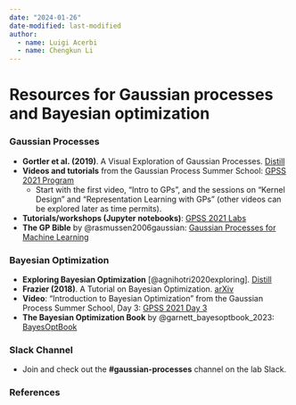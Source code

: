 ```yaml
---
date: "2024-01-26"
date-modified: last-modified
author:
  - name: Luigi Acerbi
  - name: Chengkun Li
---
```


# Resources for Gaussian processes and Bayesian optimization

### Gaussian Processes

- **Gortler et al. (2019)**. A Visual Exploration of Gaussian Processes. [Distill](https://distill.pub/2019/visual-exploration-gaussian-processes/)
- **Videos and tutorials** from the Gaussian Process Summer School: [GPSS 2021 Program](http://gpss.cc/gpss21/program)  
  - Start with the first video, "Intro to GPs", and the sessions on "Kernel Design" and "Representation Learning with GPs" (other videos can be explored later as time permits).
- **Tutorials/workshops (Jupyter notebooks)**: [GPSS 2021 Labs](http://gpss.cc/gpss21/labs)
- **The GP Bible** by @rasmussen2006gaussian: [Gaussian Processes for Machine Learning](http://www.gaussianprocess.org/gpml/chapters/RW.pdf)

### Bayesian Optimization

- **Exploring Bayesian Optimization** [@agnihotri2020exploring]. [Distill](https://distill.pub/2020/bayesian-optimization/)
- **Frazier (2018)**. A Tutorial on Bayesian Optimization. [arXiv](https://arxiv.org/abs/1807.02811)
- **Video**: "Introduction to Bayesian Optimization" from the Gaussian Process Summer School, Day 3: [GPSS 2021 Day 3](http://gpss.cc/gpss21/day-3.html)
- **The Bayesian Optimization Book** by @garnett_bayesoptbook_2023: [BayesOptBook](https://bayesoptbook.com/)

### Slack Channel

- Join and check out the **#gaussian-processes** channel on the lab Slack.

### References
